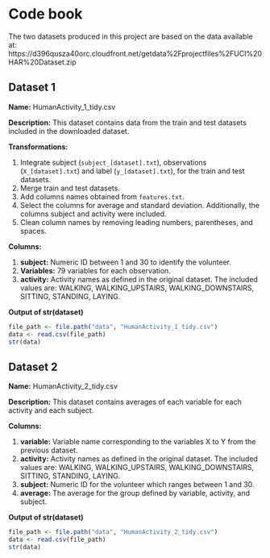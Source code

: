 # Code book

The two datasets produced in this project are based on the data available at: https://d396qusza40orc.cloudfront.net/getdata%2Fprojectfiles%2FUCI%20HAR%20Dataset.zip

## Dataset 1

**Name:** HumanActivity_1_tidy.csv

**Description:** This dataset contains data from the train and test datasets included in the downloaded dataset. 

**Transformations:**

1. Integrate subject (`subject_[dataset].txt`), observations (`X_[dataset].txt`) and label (`y_[dataset].txt`), for the train and test datasets.
2. Merge train and test datasets.
3. Add columns names obtained from `features.txt`.
4. Select the columns for average and standard deviation. Additionally, the columns subject and activity were included.
5. Clean column names by removing leading numbers, parentheses, and spaces.


**Columns:**

1. **subject:** Numeric ID between 1 and 30 to identify the volunteer.
2. **Variables:** 79 variables for each observation.
3. **activity:** Activity names as defined in the original dataset. The included values are: WALKING, WALKING_UPSTAIRS, WALKING_DOWNSTAIRS, SITTING, STANDING, LAYING.

**Output of str(dataset)**
```r
file_path <- file.path("data", "HumanActivity_1_tidy.csv")
data <- read.csv(file_path)
str(data)

```


## Dataset 2 

**Name:** HumanActivity_2_tidy.csv

**Description:** This dataset contains averages of each variable for each activity and each subject.

**Columns:**

1. **variable:** Variable name corresponding to the variables X to Y from the previous dataset.
2. **activity:** Activity names as defined in the original dataset. The included values are: WALKING, WALKING_UPSTAIRS, WALKING_DOWNSTAIRS, SITTING, STANDING, LAYING.
3. **subject:**	Numeric ID for the volunteer which ranges between 1 and 30.
4. **average:** The average for the group defined by variable, activity, and subject.

**Output of str(dataset)**
```r
file_path <- file.path("data", "HumanActivity_2_tidy.csv")
data <- read.csv(file_path)
str(data)

```




